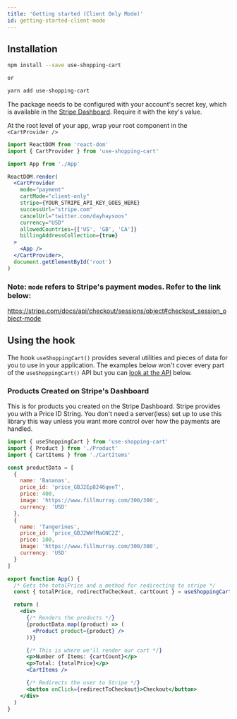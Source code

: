 ```yaml
---
title: 'Getting started (Client Only Mode)'
id: getting-started-client-mode
---
```


## Installation

```bash
npm install --save use-shopping-cart

or

yarn add use-shopping-cart
```

The package needs to be configured with your account's secret key, which is available in the [Stripe Dashboard](https://dashboard.stripe.com/apikeys). Require it with the key's value.

At the root level of your app, wrap your root component in the `<CartProvider />`

```jsx
import ReactDOM from 'react-dom'
import { CartProvider } from 'use-shopping-cart'

import App from './App'

ReactDOM.render(
  <CartProvider
    mode="payment"
    cartMode="client-only"
    stripe={YOUR_STRIPE_API_KEY_GOES_HERE}
    successUrl="stripe.com"
    cancelUrl="twitter.com/dayhaysoos"
    currency="USD"
    allowedCountries={['US', 'GB', 'CA']}
    billingAddressCollection={true}
  >
    <App />
  </CartProvider>,
  document.getElementById('root')
)
```

### Note: `mode` refers to Stripe's payment modes. Refer to the link below:

https://stripe.com/docs/api/checkout/sessions/object#checkout_session_object-mode

## Using the hook

The hook `useShoppingCart()` provides several utilities and pieces of data for you to use in your application. The examples below won't cover every part of the `useShoppingCart()` API but you can [look at the API](#API) below.

### Products Created on Stripe's Dashboard

This is for products you created on the Stripe Dashboard. Stripe provides you with a Price ID String. You don't need a server(less)
set up to use this library this way unless you want more control over how the payments are handled.

```jsx
import { useShoppingCart } from 'use-shopping-cart'
import { Product } from './Product'
import { CartItems } from './CartItems'

const productData = [
  {
    name: 'Bananas',
    price_id: 'price_GBJ2Ep8246qeeT',
    price: 400,
    image: 'https://www.fillmurray.com/300/300',
    currency: 'USD'
  },
  {
    name: 'Tangerines',
    price_id: 'price_GBJ2WWfMaGNC2Z',
    price: 100,
    image: 'https://www.fillmurray.com/300/300',
    currency: 'USD'
  }
]

export function App() {
  /* Gets the totalPrice and a method for redirecting to stripe */
  const { totalPrice, redirectToCheckout, cartCount } = useShoppingCart()

  return (
    <div>
      {/* Renders the products */}
      {productData.map((product) => (
        <Product product={product} />
      ))}

      {/* This is where we'll render our cart */}
      <p>Number of Items: {cartCount}</p>
      <p>Total: {totalPrice}</p>
      <CartItems />

      {/* Redirects the user to Stripe */}
      <button onClick={redirectToCheckout}>Checkout</button>
    </div>
  )
}
```
